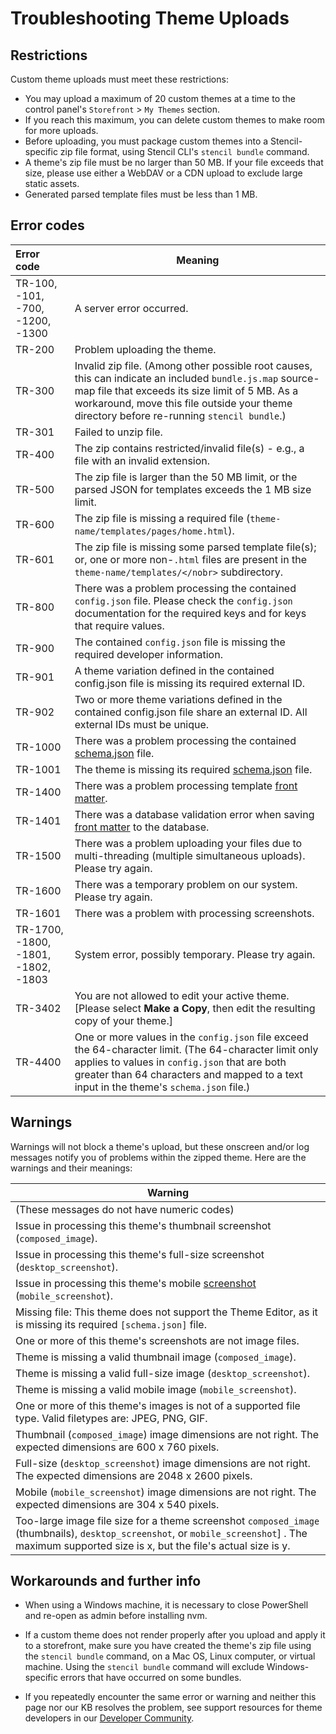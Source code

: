 # Troubleshooting Theme Uploads

 

## Restrictions

Custom theme uploads must meet these restrictions:

* You may upload a maximum of 20 custom themes at a time to the control panel's `Storefront` > `My Themes` section.
* If you reach this maximum, you can delete custom themes to make room for more uploads.
* Before uploading, you must package custom themes into a Stencil-specific zip file format, using Stencil CLI's `stencil bundle` command.
* A theme's zip file must be no larger than 50 MB. If your file exceeds that size, please use either a WebDAV or a CDN upload to exclude large static assets.
* Generated parsed template files must be less than 1 MB.

## Error codes

| Error code | Meaning |
|:- | - |
| TR-100, -101, -700, -1200, -1300 | A server error occurred. |
| TR-200 | Problem uploading the theme. |
| TR-300 | Invalid zip file. (Among other possible root causes, this can indicate an included `bundle.js.map` source-map file that exceeds its size limit of 5 MB. As a workaround, move this file outside your theme directory before re-running `stencil bundle`.) |
| TR-301 | Failed to unzip file. |
| TR-400 | The zip contains restricted/invalid file(s) - e.g., a file with an invalid extension. |
| TR-500 | The zip file is larger than the 50 MB limit, or the parsed JSON for templates exceeds the 1 MB size limit. |
| TR-600 | The zip file is missing a required file (`theme-name/templates/pages/home.html`). |
| TR-601 | The zip file is missing some parsed template file(s); or, one or more non-`.html` files are present in the `theme-name/templates/</nobr>` subdirectory. |
| TR-800 | There was a problem processing the contained `config.json` file. Please check the `config.json` documentation for the required keys and for keys that require values. |
| TR-900 | The contained `config.json` file is missing the required developer information. |
| TR-901 | A theme variation defined in the contained config.json file is missing its required external ID. |
| TR-902 | Two or more theme variations defined in the contained config.json file share an external ID. All external IDs must be unique. | 
| TR-1000 | There was a problem processing the contained <a href="https://github.com/bigcommerce/cornerstone/blob/master/schema.json">schema.json</a> file. |
| TR-1001 | The theme is missing its required <a href="https://github.com/bigcommerce/cornerstone/blob/master/schema.json">schema.json</a> file. |
| TR-1400 | There was a problem processing template <a href="/stencil-docs/front-matter/front-matter-overview">front matter</a>. |
| TR-1401 | There was a database validation error when saving <a href="/stencil-docs/front-matter/front-matter-overview">front matter</a> to the database. |
| TR-1500 | There was a problem uploading your files due to multi-threading (multiple simultaneous uploads). Please try again. |
| TR-1600 | There was a temporary problem on our system. Please try again. |
| TR-1601 | There was a problem with processing screenshots. |
| TR-1700, -1800, -1801, -1802, -1803 | System error, possibly temporary. Please try again. |
| TR-3402 | You are not allowed to edit your active theme. [Please select **Make a Copy**, then edit the resulting copy of your theme.] |
| TR-4400 | One or more values in the `config.json` file exceed the 64-character limit. (The 64-character limit only applies to values in `config.json` that are both greater than 64 characters and mapped to a text input in the theme's `schema.json` file.) |

## Warnings

Warnings will not block a theme's upload, but these onscreen and/or log messages notify you of problems within the zipped theme. Here are the warnings and their meanings:

| Warning |
|-|
| (These messages do not have numeric codes) |
| Issue in processing this theme's thumbnail screenshot (`composed_image`). |
| Issue in processing this theme's full-size screenshot (`desktop_screenshot`). |
| Issue in processing this theme's mobile [screenshot](/docs/storefront/stencil/themes/context/object-reference/config#configjson) (`mobile_screenshot`). |
| Missing file: This theme does not support the Theme Editor, as it is missing its required `[schema.json]` file. |
| One or more of this theme's screenshots are not image files. |
| Theme is missing a valid thumbnail image (`composed_image`). |
| Theme is missing a valid full-size image (`desktop_screenshot`). |
| Theme is missing a valid mobile image (`mobile_screenshot`). |
| One or more of this theme's images is not of a supported file type. Valid filetypes are: JPEG, PNG, GIF. |
| Thumbnail (`composed_image`) image dimensions are not right. The expected dimensions are 600 x 760 pixels. |
| Full-size (`desktop_screenshot`) image dimensions are not right. The expected dimensions are 2048 x 2600 pixels. |
| Mobile (`mobile_screenshot`) image dimensions are not right. The expected dimensions are 304 x 540 pixels. |
| Too-large image file size for a theme screenshot `composed_image` (thumbnails), `desktop_screenshot`, or `mobile_screenshot`] . The maximum supported size is x, but the file's actual size is y. |

## Workarounds and further info
* When using a Windows machine, it is necessary to close PowerShell and re-open as admin before installing nvm.

* If a custom theme does not render properly after you upload and apply it to a storefront, make sure you have created the theme's zip file using the `stencil bundle` command, on a Mac OS, Linux computer, or virtual machine. Using the `stencil bundle` command will exclude Windows-specific errors that have occurred on some bundles.

* If you repeatedly encounter the same error or warning and neither this page nor our KB resolves the problem, see support resources for theme developers in our [Developer Community](/community).
